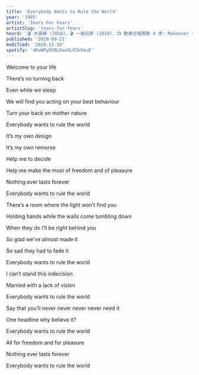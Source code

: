 ```yaml
---
title: 'Everybody Wants to Rule the World'
year: '1985'
artist: 'Tears For Fears'
artistSlug: 'tears-for-fears'
heard: '🎬 大黃蜂 (2018)、🎬 一級玩家 (2018)、📺 歡樂合唱團第 4 季: Makeover (2012)、🎬 命運好好玩 (2006)'
published: '2020-09-21'
modified: '2020-11-10'
spotify: '4RvWPyQ5RL0ao9LPZeSouE'
---
```


<LyricSection>

Welcome to your life

There&rsquo;s no turning back

Even while we sleep

We will find you acting on your best behaviour

Turn your back on mother nature

Everybody wants to rule the world

</LyricSection>

<LyricSection>

It&rsquo;s my own design

It&rsquo;s my own remorse

Help me to decide

Help me make the most of freedom and of pleasure

Nothing ever lasts forever

Everybody wants to rule the world

</LyricSection>

<LyricSection>

There&rsquo;s a room where the light won&rsquo;t find you

Holding hands while the walls come tumbling down

When they do I&rsquo;ll be right behind you

So glad we&rsquo;ve almost made it

So sad they had to fade it

Everybody wants to rule the world

</LyricSection>

<LyricSection>

I can&rsquo;t stand this indecision

Married with a lack of vision

Everybody wants to rule the world

Say that you&rsquo;ll never never never never need it

One headline why believe it?

Everybody wants to rule the world

</LyricSection>

<LyricSection>

All for freedom and for pleasure

Nothing ever lasts forever

Everybody wants to rule the world

</LyricSection>
